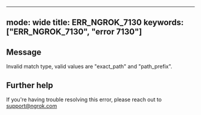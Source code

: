 
---
mode: wide
title: ERR_NGROK_7130
keywords: ["ERR_NGROK_7130", "error 7130"]
---

## Message
Invalid match type, valid values are "exact_path" and "path_prefix".




## Further help
If you're having trouble resolving this error, please reach out to [support@ngrok.com](mailto:support@ngrok.com?subject=Help%20with%20ERR_NGROK_7130)

